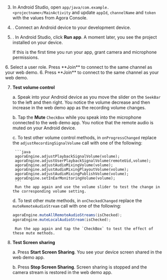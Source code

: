 <PlatformWrapper platform="android">

3. In Android Studio, open `app/java/com.example.<projectname>/MainActivity` and update `appId`, `channelName` and `token` with the values from Agora Console.

4. . Connect an Android device to your development device.

5. . In Android Studio, click **Run app**. A moment later, you see the project installed on your device.

    If this is the first time you run your app, grant camera and microphone permissions.

<ProductWrapper product="interactive-live-streaming">
6. Select a user role. Press **Join** to connect to the same channel as your web demo.
</ProductWrapper>

<ProductWrapper product="video-calling">
6. Press **Join** to connect to the same channel as your web demo.
</ProductWrapper>

7. **Test volume control**

    a. Speak into your Android device as you move the slider on the `SeekBar` to the left and then right. You notice the volume decrease and then increase in the web demo app as the recording volume changes.

    b. Tap the **Mute** `CheckBox` while you speak into the microphone connected to the web demo app.
        You notice that the remote audio is muted on your Android device.

    c. To test other volume control methods, in `onProgressChanged` replace the `adjustRecordingSignalVolume` call with one of the following:

        ```java
        agoraEngine.adjustPlaybackSignalVolume(volume);
        agoraEngine.adjustUserPlaybackSignalVolume(remoteUid,volume);
        agoraEngine.adjustAudioMixingVolume(volume);
        agoraEngine.adjustAudioMixingPlayoutVolume(volume);
        agoraEngine.adjustAudioMixingPublishVolume(volume);
        agoraEngine.setInEarMonitoringVolume(volume);
        ```
        Run the app again and use the volume slider to test the change in the corresponding volume setting.

    d. To test other mute methods, in `onCheckedChanged` replace the `muteRemoteAudioStream` call with one of the following:

    ```java
    agoraEngine.muteAllRemoteAudioStreams(isChecked);
    agoraEngine.muteLocalAudioStream(isChecked);
    ```
        Run the app again and tap the `CheckBox` to test the effect of these mute methods.

6. **Test Screen sharing**

    a. Press **Start Screen Sharing**. You see your device screen shared in the web demo app.

    b. Press **Stop Screen Sharing**. Screen sharing is stopped and the camera stream is restored in the web demo app.

</PlatformWrapper>
